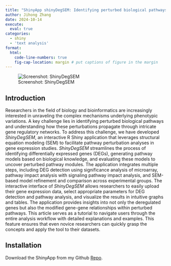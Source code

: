 ```yaml
---
title: "ShinyApp shinyDegSEM: Identifying perturbed biological pathways via Network and SEM"
author: Jihong Zhang
date: 2024-10-14
execute:
  eval: true
categories: 
  - shiny
  - 'text analysis'
format:
  html:
    code-line-numbers: true
    fig-cap-location: margin # put captions of figure in the margin
---
```


![Screenshot: ShinyDegSEM](ScreenShot_ShinyDegSEM.png)

## Introduction

Researchers in the field of biology and bioinformatics are increasingly interested in unraveling the complex mechanisms underlying phenotypic variations. A key challenge lies in identifying perturbed biological pathways and understanding how these perturbations propagate through intricate gene regulatory networks. To address this challenge, we have developed *ShinyDegSEM*, an interactive R Shiny application that leverages structural equation modeling (SEM) to facilitate pathway perturbation analyses in gene expression studies. *ShinyDegSEM* streamlines the process of identifying differentially expressed genes (DEGs), generating pathway models based on biological knowledge, and evaluating these models to uncover perturbed pathway modules. The application integrates multiple steps, including DEG detection using significance analysis of microarray, pathway impact analysis with signaling pathway impact analysis, and SEM-based model refinement and comparison across experimental groups. The interactive interface of *ShinyDegSEM* allows researchers to easily upload their gene expression data, select appropriate parameters for DEG detection and pathway analysis, and visualize the results in intuitive graphs and tables. The application provides insights into not only the deregulated genes but also the modified gene-gene relationships within perturbed pathways. This article serves as a tutorial to navigate users through the entire analysis workflow with detailed explanations and examples. This feature ensures that even novice researchers can quickly grasp the concepts and apply the tool to their datasets.

## Installation

Download the ShinyApp from my Github [Repo](https://github.com/JihongZ/shinyDegSEM).
